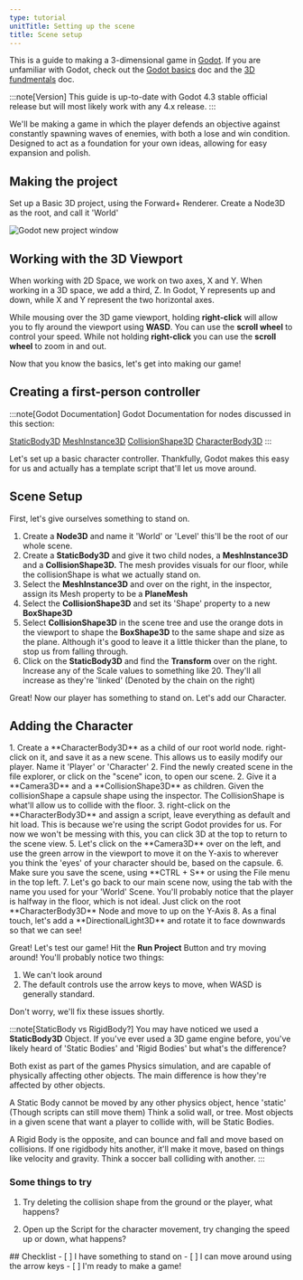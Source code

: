 ```yaml
---
type: tutorial
unitTitle: Setting up the scene
title: Scene setup
---
```



This is a guide to making a 3-dimensional game in [Godot](https://godotengine.org/). If you are unfamiliar with Godot, check out the [Godot basics](/game-design/godot/basics) doc and the [3D fundmentals](/game-design/godot/3d) doc.

:::note[Version]
This guide is up-to-date with Godot 4.3 stable official release but will most likely work with any 4.x release.
:::

We'll be making a game in which the player defends an objective against constantly spawning waves of enemies, with both a lose and win condition. Designed to act as a foundation for your own ideas, allowing for easy expansion and polish.

## Making the project
Set up a Basic 3D project, using the Forward+ Renderer. Create a Node3D as the root, and call it 'World'

![Godot new project window](/src/assets/godot/3DGameGuide/3dgameprojectsetup.png)

## Working with the 3D Viewport

When working with 2D Space, we work on two axes, X and Y. When working in a 3D space, we add a third, Z. In Godot, Y represents up and down, while X and Y represent the two horizontal axes.

While mousing over the 3D game viewport, holding **right-click** will allow you to fly around the viewport using **WASD**. You can use the **scroll wheel** to control your speed. While not holding **right-click** you can use the **scroll wheel** to zoom in and out.

Now that you know the basics, let's get into making our game!

## Creating a first-person controller

:::note[Godot Documentation]
Godot Documentation for nodes discussed in this section: 

[StaticBody3D](https://docs.godotengine.org/en/stable/classes/class_staticbody3d.html) [MeshInstance3D](https://docs.godotengine.org/en/stable/classes/class_meshinstance3d.html) [CollisionShape3D](https://docs.godotengine.org/en/stable/classes/class_collisionshape3d.html) 
[CharacterBody3D](https://docs.godotengine.org/en/stable/classes/class_characterbody3d.html)
:::

Let's set up a basic character controller. Thankfully, Godot makes this easy for us and actually has a template script that'll let us move around.

## Scene Setup

First, let's give ourselves something to stand on.
<Steps>
1. Create a **Node3D** and name it 'World' or 'Level' this'll be the root of our whole scene.
2. Create a **StaticBody3D** and give it two child nodes, a **MeshInstance3D** and a **CollisionShape3D.** The mesh provides visuals for our floor, while the collisionShape is what we actually stand on. 
3. Select the **MeshInstance3D** and over on the right, in the inspector, assign its Mesh property to be a **PlaneMesh**
4. Select the **CollisionShape3D** and set its 'Shape' property to a new **BoxShape3D**
5. Select **CollisionShape3D** in the scene tree and use the orange dots in the viewport to shape the **BoxShape3D** to the same shape and size as the plane. Although it's good to leave it a little thicker than the plane, to stop us from falling through.
6. Click on the **StaticBody3D** and find the **Transform** over on the right. Increase any of the Scale values to something like 20. They'll all increase as they're 'linked' (Denoted by the chain on the right)
</Steps>

Great! Now our player has something to stand on. Let's add our Character.

## Adding the Character
<Steps>
1. Create a **CharacterBody3D** as a child of our root world node. right-click on it, and save it as a new scene. This allows us to easily modify our player. Name it 'Player' or 'Character'
2. Find the newly created scene in the file explorer, or click on the "scene" icon, to open our scene.
2. Give it a **Camera3D** and a **CollisionShape3D** as children. Given the collisionShape a capsule shape using the inspector. The CollisionShape is what'll allow us to collide with the floor.
3. right-click on the **CharacterBody3D** and assign a script, leave everything as default and hit load. This is because we're using the script Godot provides for us. For now we won't be messing with this, you can click 3D at the top to return to the scene view.
5. Let's click on the **Camera3D** over on the left, and use the green arrow in the viewport to move it on the Y-axis to wherever you think the 'eyes' of your character should be, based on the capsule.
6. Make sure you save the scene, using **CTRL + S** or using the File menu in the top left.
7. Let's go back to our main scene now, using the tab with the name you used for your 'World' Scene. You'll probably notice that the player is halfway in the floor, which is not ideal. Just click on the root **CharacterBody3D** Node and move to up on the Y-Axis
8. As a final touch, let's add a **DirectionalLight3D** and rotate it to face downwards so that we can see!
</Steps>

Great! Let's test our game! Hit the **Run Project** Button and try moving around!
You'll probably notice two things:

1. We can't look around
2. The default controls use the arrow keys to move, when WASD is generally standard.

Don't worry, we'll fix these issues shortly.


:::note[StaticBody vs RigidBody?]
You may have noticed we used a **StaticBody3D** Object. If you've ever used a 3D game engine before, you've likely heard of 'Static Bodies' and 'Rigid Bodies' but what's the difference?

Both exist as part of the games Physics simulation, and are capable of physically affecting other objects. The main difference is how they're affected by other objects. 

A Static Body cannot be moved by any other physics object, hence 'static' (Though scripts can still move them) Think a solid wall, or tree. Most objects in a given scene that want a player to collide with, will be Static Bodies.

A Rigid Body is the opposite, and can bounce and fall and move based on collisions. If one rigidbody hits another, it'll make it move, based on things like velocity and gravity. Think a soccer ball colliding with another.
:::
### Some things to try

1. Try deleting the collision shape from the ground or the player, what happens?

2. Open up the Script for the character movement, try changing the speed up or down, what happens?

<Box>
## Checklist
<Checklist>
- [ ] I have something to stand on
- [ ] I can move around using the arrow keys
- [ ] I'm ready to make a game!
</Checklist>
</Box>